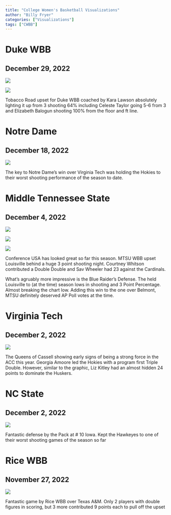 ```yaml
---
title: "College Women's Basketball Visualizations"
author: "Billy Fryer"
categories: ["Visualizations"]
tags: ["CWBB"]
---
```


# Duke WBB
## December 29, 2022

![](Plots/Duke Ind Shooting vs NC State.png)

![](Plots/Duke WBB Shooting By Game.png)

Tobacco Road upset for Duke WBB  coached by Kara Lawson absolutely lighting it up from 3 shooting 64% including Celeste Taylor going 5-6 from 3 and Elizabeth Balogun shooting 100% from the floor and ft line.

# Notre Dame
## December 18, 2022

![](Plots/Virginia Tech WBB Shooting By Game.png)

The key to Notre Dame's win over Virginia Tech was holding the Hokies to their worst shooting performance of the season to date.

# Middle Tennessee State
## December 4, 2022

![](Plots/Middle Tennessee WBB Shooting By Game.png)

![](Plots/Middle Tennessee Ind Shooting vs Louisville.png)

![](Plots/Louisville WBB Shooting By Game.png)

Conference USA has looked great so far this season. MTSU WBB upset Louisville behind a huge 3 point shooting night. Courtney Whitson contributed a Double Double and Sav Wheeler had 23 against the Cardinals.

What's agruably more impressive is the Blue Raider's Defense. The held Louisville to (at the time) season lows in shooting and 3 Point Percentage. Almost breaking the chart low. Adding this win to the one over Belmont, MTSU definitely deserved AP Poll votes at the time.

# Virginia Tech
## December 2, 2022

![](Plots/Virginia Tech Ind Shooting vs Nebraska.png)

The Queens of Cassell showing early signs of being a strong force in the ACC this year. Georgia Amoore led the Hokies with a program first Triple Double. However, similar to the graphic, Liz Kitley had an almost hidden 24 points to dominate the Huskers.

# NC State
## December 2, 2022

![](Plots/Iowa WBB Shooting By Game.png)

Fantastic defense by the Pack at # 10 Iowa. Kept the Hawkeyes to one of their worst shooting games of the season so far

# Rice WBB
## November 27, 2022

![](Plots/Rice Ind Shooting vs Texas A&M.png)

Fantastic game by Rice WBB over Texas A&M. Only 2 players with double figures in scoring, but 3 more contributed 9 points each to pull off the upset